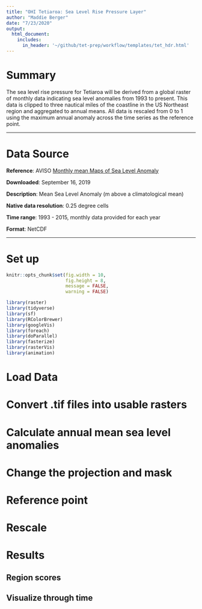 ```yaml
---
title: "OHI Tetiaroa: Sea Level Rise Pressure Layer"
author: "Maddie Berger"
date: "7/23/2020"
output: 
  html_document:
    includes:
      in_header: '~/github/tet-prep/workflow/templates/tet_hdr.html'
---
```


# Summary 

The sea level rise pressure for Tetiaroa will be derived from a global raster of monthly data indicating sea level anomalies from 1993 to present. This data is clipped to three nautical miles of the coastline in the US Northeast region and aggregated to annual means. All data is rescaled from 0 to 1 using the maximum annual anomaly across the time series as the reference point. 

***

# Data Source

**Reference**: AVISO [Monthly mean Maps of Sea Level Anomaly](http://www.aviso.altimetry.fr/en/data/products/sea-surface-height-products/global/msla-mean-climatology.html#c10358)

**Downloaded**: September 16, 2019

**Description**:  Mean Sea Level Anomaly (m above a climatological mean)

**Native data resolution**: 0.25 degree cells

**Time range**: 1993 - 2015, monthly data provided for each year

**Format**:  NetCDF

***
# Set up 
```r
knitr::opts_chunk$set(fig.width = 10, 
                      fig.height = 8, 
                      message = FALSE,
                      warning = FALSE)

library(raster)
library(tidyverse)
library(sf)
library(RColorBrewer)
library(googleVis)
library(foreach)
library(doParallel)
library(fasterize)
library(rasterVis)
library(animation)

```

# Load Data


# Convert .tif files into usable rasters


# Calculate annual mean sea level anomalies


# Change the projection and mask


# Reference point


# Rescale


# Results


## Region scores


## Visualize through time